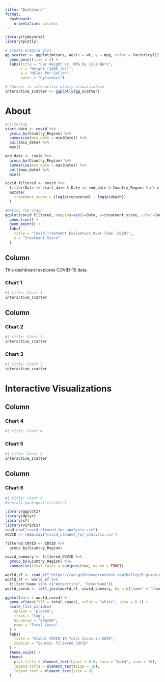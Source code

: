 ```yaml
---
title: "Dashboard"
format: 
  dashboard:
    orientation: columns
---
```


```r
library(tidyverse)
library(plotly)
```


```r
# Create example plot
gg_scatter <- ggplot(mtcars, aes(x = wt, y = mpg, color = factor(cyl))) +
  geom_point(size = 3) +
  labs(title = "Car Weight vs. MPG by Cylinders",
       x = "Weight (1000 lbs)",
       y = "Miles Per Gallon",
       color = "Cylinders")

# Convert to interactive plotly visualization
interactive_scatter <- ggplotly(gg_scatter)
```


# About

```r
#Filtering
start_date <- covid %>%
  group_by(Country_Region) %>%
  summarise(min_date = min(Date)) %>%
  pull(min_date) %>%
  max()

end_date <- covid %>%
  group_by(Country_Region) %>%
  summarise(max_date = max(Date)) %>%
  pull(max_date) %>%
  min()

covid_filtered <- covid %>% 
  filter(Date >= start_date & Date <= end_date & Country_Region %in% c("Russia", "South Korea", "Italy", "New Zealand", "Singapore", "Bangladesh")) %>% 
  mutate(
    treatment_score = (log1p(recovered) - log1p(death))
  )

#Making The Graph
ggplot(covid_filtered, mapping=aes(x=Date, y=treatment_score, color=Country_Region)) + 
  geom_line() + 
  geom_point() +
  labs(
    title = "Covid Treatment Evaluation Over Time (2020)",
    y = "Treatment Score"
  )
```

## Column

This dashboard explores COVID-19 data.

### Chart 1

```r
#| title: Chart 1
interactive_scatter
```

## Column

### Chart 2

```r
#| title: Chart 2
interactive_scatter
```

### Chart 3

```r
#| title: Chart 3
interactive_scatter
```



# Interactive Visualizations

## Column {width=40%}

### Chart 4

```r
#| title: Chart 4
```

### Chart 5

```r
#| title: Chart 5
interactive_scatter
```

## Column {width=60%}

### Chart 6

```r
#| title: Chart 6
#install.packages("viridis")

library(ggplot2)
library(dplyr)
library(sf)
library(viridis)
read.csv("covid_cleaned_for_analysis.csv")
COVID <- read.csv("covid_cleaned_for_analysis.csv")

filtered_COVID <- COVID %>% 
  group_by(Country_Region)

covid_summary <- filtered_COVID %>%
  group_by(Country_Region) %>%
  summarise(total_cases = sum(positive, na.rm = TRUE))

world_sf <- read_sf("https://raw.githubusercontent.com/holtzy/R-graph-gallery/master/DATA/world.geojson")
world_sf <- world_sf %>%
  filter(!name %in% c("Antarctica", "Greenland"))
world_covid <- left_join(world_sf, covid_summary, by = c("name" = "Country_Region"))

ggplot(data = world_covid) +
  geom_sf(aes(fill = total_cases), color = "white", size = 0.1) +
  scale_fill_viridis(
    option = "plasma",
    trans = "log",     
    na.value = "grey90",
    name = "Total Cases"
  ) +
  labs(
    title = "Global COVID-19 Total Cases in 2020",
    caption = "Source: filtered_COVID"
  ) +
  theme_void() +
  theme(
    plot.title = element_text(hjust = 0.5, face = "bold", size = 16),
    legend.title = element_text(size = 10),
    legend.text = element_text(size = 8)
  )
```
